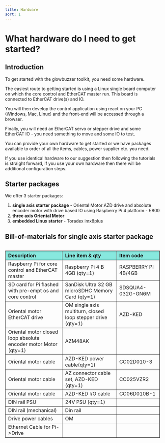 ```yaml
---
title: Hardware
sort: 1
---
```


# What hardware do I need to get started?

## Introduction
To get started with the glowbuzzer toolkit, you need some hardware.

The easiest route to getting started is using a Linux single board computer on which the core control and EtherCAT master run. This board is connected to EtherCAT drive(s) and IO.

You will then develop the control application using react on your PC (Windows, Mac, Linux) and the front-end will be accessed through a browser.

Finally, you will need an EtherCAT servo or stepper drive and some EtherCAT IO - you need something to move and some IO to test.

You can provide your own hardware to get started or we have packages available to order of all the items, cables, power supplier etc. you need.

If you use identical hardware to our suggestion then following the tutorials is straight forward, if you use your own hardware then there will be additional configuration steps.


## Starter packages

We offer 3 starter packages:
1. **single axis starter package** - Oriental Motor AZD drive and absolute encoder motor with drive based IO using Raspberry Pi 4 platform - €800
1. **three axis Oriental Motor**
1. **embedded Linux starter** - Toradex imx8plus


## Bill-of-materials for single axis starter package

<table align="left" border="1px solid black">
    <tr style="background-color: #87e8de" align="left" >
        <th>Description</th>
        <th>Line item & qty</th>
        <th>Item code</th>
    </tr>
    <tr>
        <td>Raspberry Pi for core control and EtherCAT master</td>
        <td>Raspberry Pi 4 B 4GB (qty=1)</td>
        <td>RASPBERRY PI 4B/4GB</td>
    </tr>
    <tr>
        <td>SD card for Pi flashed with pre-empt os and core control</td>
        <td>SanDisk Ultra 32 GB microSDHC Memory Card (qty=1)</td>
        <td>SDSQUA4-032G-GN6M</td>
    </tr>
    <tr>
        <td>Oriental motor EtherCAT drive</td>
        <td>OM single axis multiturn, closed loop stepper drive (qty=1)</td>
        <td>AZD-KED</td>
    </tr>
    <tr>
        <td>Oriental motor closed loop absolute encoder motor	Motor (qty=1)</td>
        <td>AZM48AK</td>
        <td></td>
    </tr>
    <tr>
        <td>Oriental motor cable</td>
        <td>AZD-KED power cable(qty=1)</td>
        <td>CC02D010-3</td>
    </tr>
    <tr>
        <td>Oriental motor cable</td>
        <td>AZ connector cable set, AZD-KED (qty=1)</td>
        <td>CC025VZR2</td>
    </tr>
    <tr>
        <td>Oriental motor cable</td>
        <td>AZD-KED I/O cable</td>
        <td>CC06D010B-1</td>
    </tr>
    <tr>
        <td>DIN rail PSU</td>
        <td>24V PSU (qty=1)</td>
        <td></td>
    </tr>
    <tr>
        <td>DIN rail (mechanical)</td>
        <td>Din rail</td>
        <td></td>
        </tr>
    <tr>
        <td>Drive power cables</td>
        <td>OM</td>
        <td></td>
    </tr>
    <tr>
        <td>Ethernet Cable for Pi->Drive</td>
        <td></td>
        <td></td>
    </tr>
</table>



